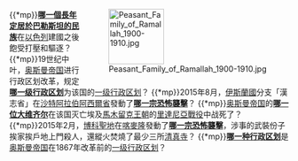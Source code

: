 <div style="float:right;margin-left:0.5em;">
[[File:Peasant_Family_of_Ramallah_1900-1910.jpg|100x100px]]
</div>
{{*mp}}'''[[巴勒斯坦人|哪一個長年定居於巴勒斯坦的民族]]'''在[[以色列|以色列]]建國之後飽受打壓和驅逐？
{{*mp}}19世纪中叶，[[奥斯曼帝国|奥斯曼帝国]]进行行政区划改革，规定'''[[州_(奥斯曼帝国)|哪一级行政区划]]'''为该国的[[一级行政区划|一级行政区划]]？
{{*mp}}2015年8月，[[伊斯蘭國|伊斯蘭國]]分支「漢志省」在[[沙特阿拉伯|沙特阿拉伯]][[阿西爾省|阿西爾省]]發動了'''[[2015年艾卜哈清真寺炸彈襲擊|哪一宗恐怖襲擊]]'''？
{{*mp}}[[奥斯曼帝国|奥斯曼帝国]]的'''[[哈德姆·錫南帕夏|哪一位大维齐尔]]'''在该国灭亡埃及[[馬木留克王朝|馬木留克王朝]]的[[里達尼亞戰役|里達尼亞戰役]]中战死了？
{{*mp}}2015年2月，[[博科聖地|博科聖地]]在[[喀麥隆|喀麥隆]]發動了'''[[2015年2月福特寇恐怖襲擊|哪一宗恐怖襲擊]]'''，涉事的武裝份子挨家挨戶地上門殺人，還縱火焚燒了最少三所[[清真寺|清真寺]]？
{{*mp}}'''[[省_(奥斯曼帝国)|哪一种行政区划]]'''是[[奥斯曼帝国|奥斯曼帝国]]在1867年改革前的[[一级行政区划|一级行政区划]]？